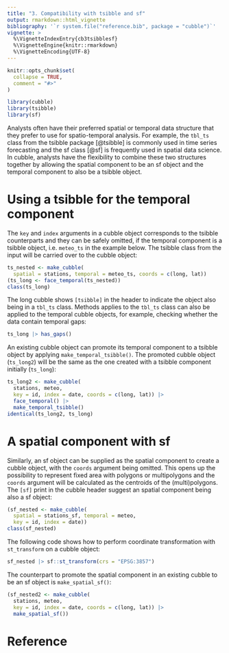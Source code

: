 ```yaml
---
title: "3. Compatibility with tsibble and sf"
output: rmarkdown::html_vignette
bibliography: '`r system.file("reference.bib", package = "cubble")`'
vignette: >
  %\VignetteIndexEntry{cb3tsibblesf}
  %\VignetteEngine{knitr::rmarkdown}
  %\VignetteEncoding{UTF-8}
---
```


```r
knitr::opts_chunk$set(
  collapse = TRUE,
  comment = "#>"
)
```

```r
library(cubble)
library(tsibble)
library(sf)
```


Analysts often have their preferred spatial or temporal data structure that they prefer to use for spatio-temporal analysis. For example, the `tbl_ts` class from the tsibble package [@tsibble] is commonly used in time series forecasting and the sf class [@sf] is frequently used in spatial data science. In cubble, analysts have the flexibility to combine these two structures together by allowing the spatial component to be an sf object and the temporal component to also be a tsibble object.

# Using a tsibble for the temporal component

The `key` and `index` arguments in a cubble object corresponds to the tsibble counterparts and they can be safely omitted, if the temporal component is a tsibble object, i.e. `meteo_ts` in the example below. The tsibble class from the input will be carried over to the cubble object:

```r
ts_nested <- make_cubble(
  spatial = stations, temporal = meteo_ts, coords = c(long, lat))
(ts_long <- face_temporal(ts_nested))
class(ts_long)
```

The long cubble shows `[tsibble]` in the header to indicate the object also being in a `tbl_ts` class. Methods applies to the `tbl_ts` class can also be applied to the temporal cubble objects, for example, checking whether the data contain temporal gaps:

```r
ts_long |> has_gaps()
```

An existing cubble object can promote its temporal component to a tsibble object by applying `make_temporal_tsibble()`. The promoted cubble object (`ts_long2`) will be the same as the one created with a tsibble component initially (`ts_long`):

```r
ts_long2 <- make_cubble(
  stations, meteo, 
  key = id, index = date, coords = c(long, lat)) |> 
  face_temporal() |> 
  make_temporal_tsibble() 
identical(ts_long2, ts_long)
```

# A spatial component with sf

Similarly, an sf object can be supplied as the spatial component to create a cubble object, with the `coords` argument being omitted. This opens up the possibility to represent fixed area with polygons or multipolygons and the `coords` argument will be calculated as the centroids of the (multi)polygons. The `[sf]` print in the cubble header suggest an spatial component being also a sf object:

```r
(sf_nested <- make_cubble(
  spatial = stations_sf, temporal = meteo, 
  key = id, index = date))
class(sf_nested)
```

The following code shows how to perform coordinate transformation with `st_transform` on a cubble object:

```r
sf_nested |> sf::st_transform(crs = "EPSG:3857")
```

The counterpart to promote the spatial component in an existing cubble to be an sf object is `make_spatial_sf()`:

```r
(sf_nested2 <- make_cubble(
  stations, meteo, 
  key = id, index = date, coords = c(long, lat)) |> 
  make_spatial_sf())
```

# Reference

